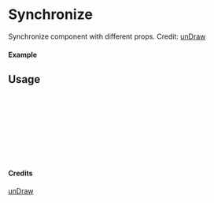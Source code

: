 
<Meta of={Synchronize} title="unDraw/Synchronize" />

# Synchronize

Synchronize component with different props.
Credit: [unDraw](https://undraw.co/illustrations)

#### Example

<Canvas of={Synchronize.Primary} />

## Usage

```ts
import { Synchronize } from "yadl-ui";

const Example = () => {
  return (
      <Synchronize />
  );
};

export default Example;
```

#### Credits
[unDraw](https://undraw.co/illustrations)
